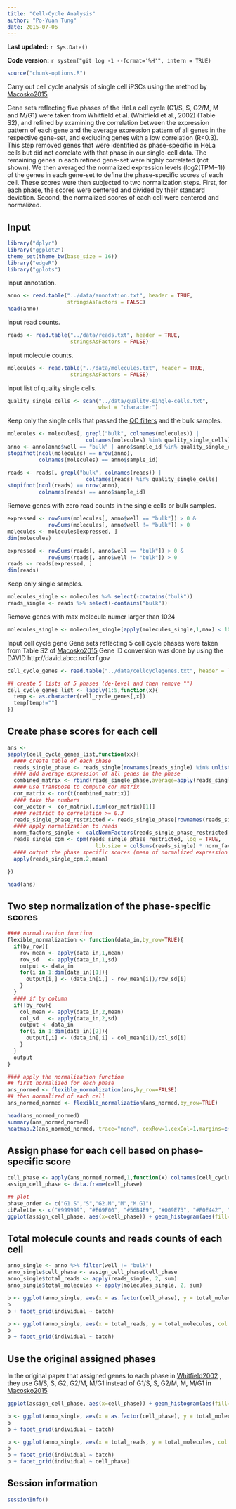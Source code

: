 ```yaml
---
title: "Cell-Cycle Analysis"
author: "Po-Yuan Tung"
date: 2015-07-06
---
```


**Last updated:** `r Sys.Date()`

**Code version:** `r system("git log -1 --format='%H'", intern = TRUE)`

```r
source("chunk-options.R")
```

Carry out cell cycle analysis of single cell iPSCs using the method by [Macosko2015]

[Macosko2015]:http://www.sciencedirect.com/science/article/pii/S0092867415005498

Gene sets reflecting five phases of the HeLa cell cycle (G1/S, S, G2/M, M and M/G1) were taken from Whitfield et al. (Whitfield et al., 2002) (Table S2), and refined by examining the correlation between the expression pattern of each gene and the average expression pattern of all genes in the respective gene-set, and excluding genes with a low correlation (R<0.3). This step removed genes that were identified as phase-specific in HeLa cells but did not correlate with that phase in our single-cell data. The remaining genes in each refined gene-set were highly correlated (not shown). We then averaged the normalized expression levels (log2(TPM+1)) of the genes in each gene-set to define the phase-specific scores of each cell. These scores were then subjected to two normalization steps. First, for each phase, the scores were centered and divided by their standard deviation. Second, the normalized scores of each cell were centered and normalized.

## Input

```r
library("dplyr")
library("ggplot2")
theme_set(theme_bw(base_size = 16))
library("edgeR")
library("gplots")
```

Input annotation.

```r
anno <- read.table("../data/annotation.txt", header = TRUE,
                   stringsAsFactors = FALSE)
head(anno)
```

Input read counts.

```r
reads <- read.table("../data/reads.txt", header = TRUE,
                    stringsAsFactors = FALSE)
```

Input molecule counts.

```r
molecules <- read.table("../data/molecules.txt", header = TRUE,
                    stringsAsFactors = FALSE)
```

Input list of quality single cells.

```r
quality_single_cells <- scan("../data/quality-single-cells.txt",
                             what = "character")
```

Keep only the single cells that passed the [QC filters](qc-cell-ipsc.html) and the bulk samples.

```r
molecules <- molecules[, grepl("bulk", colnames(molecules)) |
                         colnames(molecules) %in% quality_single_cells]
anno <- anno[anno$well == "bulk" | anno$sample_id %in% quality_single_cells, ]
stopifnot(ncol(molecules) == nrow(anno),
          colnames(molecules) == anno$sample_id)

reads <- reads[, grepl("bulk", colnames(reads)) |
                         colnames(reads) %in% quality_single_cells]
stopifnot(ncol(reads) == nrow(anno),
          colnames(reads) == anno$sample_id)
```

Remove genes with zero read counts in the single cells or bulk samples.

```r
expressed <- rowSums(molecules[, anno$well == "bulk"]) > 0 &
             rowSums(molecules[, anno$well != "bulk"]) > 0
molecules <- molecules[expressed, ]
dim(molecules)

expressed <- rowSums(reads[, anno$well == "bulk"]) > 0 &
             rowSums(reads[, anno$well != "bulk"]) > 0
reads <- reads[expressed, ]
dim(reads)
```

Keep only single samples.

```r
molecules_single <- molecules %>% select(-contains("bulk"))
reads_single <- reads %>% select(-contains("bulk"))
```

Remove genes with max molecule numer larger than 1024
```r
molecules_single <- molecules_single[apply(molecules_single,1,max) < 1024,]
```

Input cell cycle gene
Gene sets reflecting 5 cell cycle phases were taken from Table S2 of [Macosko2015]
Gene ID conversion was done by using the DAVID http://david.abcc.ncifcrf.gov
```r
cell_cycle_genes <- read.table("../data/cellcyclegenes.txt", header = TRUE, sep="\t")

## create 5 lists of 5 phases (de-level and then remove "")
cell_cycle_genes_list <- lapply(1:5,function(x){
  temp <- as.character(cell_cycle_genes[,x])
  temp[temp!=""]
})
```

## Create phase scores for each cell
```r
ans <-
sapply(cell_cycle_genes_list,function(xx){
  #### create table of each phase
  reads_single_phase <- reads_single[rownames(reads_single) %in% unlist(xx) ,]
  #### add average expression of all genes in the phase
  combined_matrix <- rbind(reads_single_phase,average=apply(reads_single_phase,2,mean))
  #### use transpose to compute cor matrix
  cor_matrix <- cor(t(combined_matrix))
  #### take the numbers
  cor_vector <- cor_matrix[,dim(cor_matrix)[1]]
  #### restrict to correlation >= 0.3 
  reads_single_phase_restricted <- reads_single_phase[rownames(reads_single_phase) %in% names(cor_vector[cor_vector >= 0.3]),]
  #### apply normalization to reads
  norm_factors_single <- calcNormFactors(reads_single_phase_restricted, method = "TMM")
  reads_single_cpm <- cpm(reads_single_phase_restricted, log = TRUE,
                            lib.size = colSums(reads_single) * norm_factors_single)
  #### output the phase specific scores (mean of normalized expression levels in the phase)
  apply(reads_single_cpm,2,mean)

})

head(ans)
```

## Two step normalization of the phase-specific scores
```r
#### normalization function
flexible_normalization <- function(data_in,by_row=TRUE){
  if(by_row){
    row_mean <- apply(data_in,1,mean)
    row_sd   <- apply(data_in,1,sd)
    output <- data_in
    for(i in 1:dim(data_in)[1]){
      output[i,] <- (data_in[i,] - row_mean[i])/row_sd[i]
    }
  }
  #### if by column
  if(!by_row){
    col_mean <- apply(data_in,2,mean)
    col_sd   <- apply(data_in,2,sd)
    output <- data_in
    for(i in 1:dim(data_in)[2]){
      output[,i] <- (data_in[,i] - col_mean[i])/col_sd[i]
    }
  }
  output
}

#### apply the normalization function
## first normalized for each phase
ans_normed <- flexible_normalization(ans,by_row=FALSE)
## then normalized of each cell
ans_normed_normed <- flexible_normalization(ans_normed,by_row=TRUE)

head(ans_normed_normed)
summary(ans_normed_normed)
heatmap.2(ans_normed_normed, trace="none", cexRow=1,cexCol=1,margins=c(8,8),xlab="cell-cycle phase", ylab= "cells")
```

## Assign phase for each cell based on phase-specific score
```r
cell_phase <- apply(ans_normed_normed,1,function(x) colnames(cell_cycle_genes)[which.max(x)])
assign_cell_phase <- data.frame(cell_phase)

## plot
phase_order <- c("G1.S","S","G2.M","M","M.G1")
cbPalette <- c("#999999", "#E69F00", "#56B4E9", "#009E73", "#F0E442", "#0072B2", "#D55E00", "#CC79A7")
ggplot(assign_cell_phase, aes(x=cell_phase)) + geom_histogram(aes(fill=factor(cell_phase))) + scale_x_discrete(limits=phase_order, labels=c("G1/S","S","G2/M","M","M/G1")) + scale_fill_manual(values=cbPalette, breaks=phase_order)
```

## Total molecule counts and reads counts of each cell
```r
anno_single <- anno %>% filter(well != "bulk")
anno_single$cell_phase <- assign_cell_phase$cell_phase
anno_single$total_reads <- apply(reads_single, 2, sum)
anno_single$total_molecules <- apply(molecules_single, 2, sum)

b <- ggplot(anno_single, aes(x = as.factor(cell_phase), y = total_molecules)) + geom_boxplot(aes(fill=factor(cell_phase))) + scale_x_discrete(limits=phase_order, labels=c("G1/S","S","G2/M","M","M/G1")) + scale_fill_manual(values=cbPalette, breaks=phase_order) + theme(axis.text.x = element_text(angle = 90, hjust = 0.9, vjust = 0.5)) + xlab("Cell cycle phase") + ylab("Total molecules")
b
b + facet_grid(individual ~ batch) 

p <- ggplot(anno_single, aes(x = total_reads, y = total_molecules, col = cell_phase)) + geom_point(size = 3, alpha = 0.5, fontface=3) + scale_colour_manual(values=cbPalette, breaks=phase_order) + theme(axis.text.x = element_text(angle = 90, hjust = 0.9, vjust = 0.5)) + xlab("Total reads") + ylab("Total molecules")
p
p + facet_grid(individual ~ batch) 
```

## Use the original assigned phases
In the original paper that assigned genes to each phase in [Whitfield2002] , they use G1/S, S, G2, G2/M, M/G1 instead of G1/S, S, G2/M, M, M/G1 in [Macosko2015]

[Whitfield2002]:http://www.molbiolcell.org/content/13/6/1977.long

```r
ggplot(assign_cell_phase, aes(x=cell_phase)) + geom_histogram(aes(fill=factor(cell_phase))) + scale_x_discrete(limits=phase_order, labels=c("G1/S","S","G2","G2/M","M/G1")) + scale_fill_manual(values=cbPalette, breaks=phase_order, labels=c("G1/S","S","G2","G2/M","M/G1"))

b <- ggplot(anno_single, aes(x = as.factor(cell_phase), y = total_molecules)) + geom_boxplot(aes(fill=factor(cell_phase))) + scale_x_discrete(limits=phase_order, labels=c("G1/S","S","G2","G2/M","M/G1")) + scale_fill_manual(values=cbPalette, breaks=phase_order, labels=c("G1/S","S","G2","G2/M","M/G1")) + theme(axis.text.x = element_text(angle = 90, hjust = 0.9, vjust = 0.5)) + xlab("Cell cycle phase") + ylab("Total molecules")
b
b + facet_grid(individual ~ batch) 

p <- ggplot(anno_single, aes(x = total_reads, y = total_molecules, col = cell_phase)) + geom_point(size = 3, alpha = 0.5, fontface=3) + scale_colour_manual(values=cbPalette, breaks=phase_order, labels=c("G1/S","S","G2","G2/M","M/G1")) + theme(axis.text.x = element_text(angle = 90, hjust = 0.9, vjust = 0.5)) + xlab("Total reads") + ylab("Total molecules")
p
p + facet_grid(individual ~ batch) 
p + facet_grid(individual ~ cell_phase)
```

## Session information

```r
sessionInfo()
```
